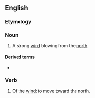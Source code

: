 ==English==

===Etymology===
{{suffix|en|north|er}}

===Noun===
{{en-noun}}

# A strong [[wind]] blowing from the [[north]].

====Derived terms====
* {{l|en|blue norther}}

===Verb===
{{en-verb}}

# Of the [[wind]]: to move toward the north.